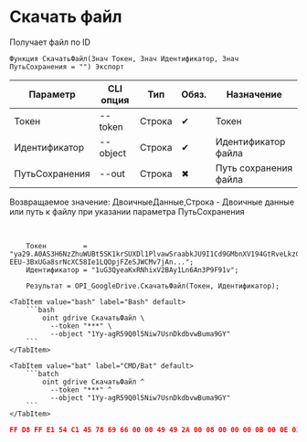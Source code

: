 ﻿---
sidebar_position: 6
description: Скачать файл и другие функции для работы с Google Drive в Открытом пакете интеграций - бесплатной open-source библиотеке интеграций для 1С:Предприятие 8, OneScript и CLI
keywords: [1C, 1С, 1С:Предприятие, 1С:Предприятие 8.3, API, Интеграция, Сервисы, Обмен, OneScript, CLI, Google Drive]
---


# Скачать файл
 Получает файл по ID



`Функция СкачатьФайл(Знач Токен, Знач Идентификатор, Знач ПутьСохранения = "") Экспорт`

  | Параметр | CLI опция | Тип | Обяз. | Назначение |
  |-|-|-|-|-|
  | Токен | --token | Строка | &#x2714; | Токен |
  | Идентификатор | --object | Строка | &#x2714; | Идентификатор файла |
  | ПутьСохранения | --out | Строка | &#x2716; | Путь сохранения файла |

  
  Возвращаемое значение:   ДвоичныеДанные,Строка - Двоичные данные или путь к файлу при указании параметра ПутьСохранения

<br/>




```bsl title="Пример использования для 1С:Предприятие/OneScript"
    Токен         = "ya29.A0AS3H6NzZhuWUBt5SK1krSUXDl1PlvawSraabkJU9I1Cd9GMbnXV194GtRveLkzC4TFqpg8CjFqwe1CqV-EEU-3BxUGa8srNcXC58Ie1LQOpjFZeSJWCMv7jAn...";
    Идентификатор = "1uG3QyeaKxRNhixV2BAy1Ln6An3P9F91v";

    Результат = OPI_GoogleDrive.СкачатьФайл(Токен, Идентификатор);
```
    

 <Tabs>
  
    <TabItem value="bash" label="Bash" default>
        ```bash
            oint gdrive СкачатьФайл \
              --token "***" \
              --object "1Yy-agR59Q0l5Niw7UsnDkdbvwBuma9GY"
        ```
    </TabItem>
  
    <TabItem value="bat" label="CMD/Bat" default>
        ```batch
            oint gdrive СкачатьФайл ^
              --token "***" ^
              --object "1Yy-agR59Q0l5Niw7UsnDkdbvwBuma9GY"
        ```
    </TabItem>
</Tabs>


```json title="Результат"
FF D8 FF E1 54 C1 45 78 69 66 00 00 49 49 2A 00 08 00 00 00 0B 00 0E 01 02 00 20 00 00 00 92 00 00 00 0F 01 02 00 05 00 00 00 B2 00 00 00 10 01 02 00 07 00 00 00 B8 00 00 00 12 01 03 00 01 00…
```
